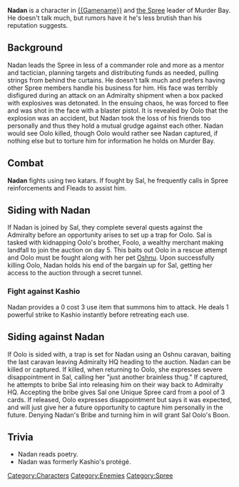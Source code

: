 {{stub}}
{{Character
|race = Human
|faction = Spree}}
{{quote|Another day in the Feud, huh?|Nadan}}
'''Nadan''' is a character in [[{{Gamename}}]] and [[Spree|the Spree]] leader of Murder Bay. He doesn't talk much, but rumors have it he's less brutish than his reputation suggests.

==Background==
Nadan leads the Spree in less of a commander role and more as a mentor and tactician, planning targets and distributing funds as needed, pulling strings from behind the curtains. He doesn't talk much and prefers having other Spree members handle his business for him. His face was terribly disfigured during an attack on an Admiralty shipment when a box packed with explosives was detonated. In the ensuing chaos, he was forced to flee and was shot in the face with a blaster pistol. It is revealed by Oolo that the explosion was an accident, but Nadan took the loss of his friends too personally and thus they hold a mutual grudge against each other. Nadan would see Oolo killed, though Oolo would rather see Nadan captured, if nothing else but to torture him for information he holds on Murder Bay.

==Combat==
'''Nadan''' fights using two katars. If fought by Sal, he frequently calls in Spree reinforcements and Fleads to assist him.

==Siding with Nadan==
If Nadan is joined by Sal, they complete several quests against the Admiralty before an opportunity arises to set up a trap for Oolo. Sal is tasked with kidnapping Oolo's brother, Foolo, a wealthy merchant making landfall to join the auction on day 5. This baits out Oolo in a rescue attempt and Oolo must be fought along with her pet [[Oshnu]]. Upon successfully killing Oolo, Nadan holds his end of the bargain up for Sal, getting her access to the auction through a secret tunnel.

===Fight against Kashio===
Nadan provides a 0 cost 3 use item that summons him to attack. He deals 1 powerful strike to Kashio instantly before retreating each use.

==Siding against Nadan==
If Oolo is sided with, a trap is set for Nadan using an Oshnu caravan, baiting the last caravan leaving Admiralty HQ heading to the auction. Nadan can be killed or captured. If killed, when returning to Oolo, she expresses severe disappointment in Sal, calling her "just another brainless thug." If captured, he attempts to bribe Sal into releasing him on their way back to Admiralty HQ. Accepting the bribe gives Sal one Unique Spree card from a pool of 3 cards. If released, Oolo expresses disappointment but says it was expected, and will just give her a future opportunity to capture him personally in the future. Denying Nadan's Bribe and turning him in will grant Sal Oolo's Boon.

==Trivia==
*Nadan reads poetry.
*Nadan was formerly Kashio's protégé.

[[Category:Characters]][[Category:Enemies]][[Category:Spree]]